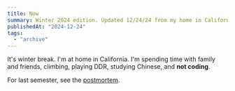 ```yaml
---
title: Now
summary: Winter 2024 edition. Updated 12/24/24 from my home in California. The weather is great.
publishedAt: "2024-12-24"
tags: 
  - "archive"
---
```


It's winter break. I'm at home in California. I'm spending time with family and friends, climbing, playing DDR, studying Chinese, and **not coding**.

For last semester, see the [postmortem](/fall-2024-postmortem).
